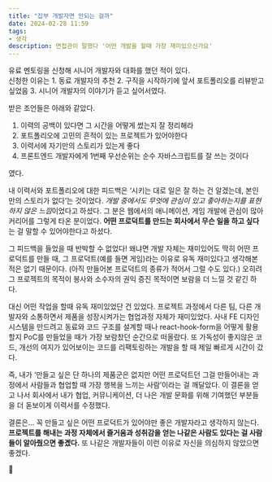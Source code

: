 ```yaml
---
title: "잡부 개발자면 안되는 걸까"
date: 2024-02-28 11:59
tags:
- 생각
description: 면접관이 말했다 '어떤 개발을 할때 가장 재미있으신가요'
---
```


유료 멘토링을 신청해 시니어 개발자와 대화를 했던 적이 있다.  
신청한 이유는 1. 동료 개발자의 추천 2. 구직을 시작하기에 앞서 포트폴리오를 리뷰받고 싶었음 3. 시니어 개발자의 이야기가 듣고 싶어서였다.

받은 조언들은 아래와 같았다.  
1. 이력의 공백이 있다면 그 시간을 어떻게 썼는지 잘 정리해라
2. 포트폴리오에 고민의 흔적이 있는 프로젝트가 있어야한다
3. 이력서에 자기만의 스토리가 있는게 좋다
4. 프론트엔드 개발자에게 1번째 우선순위는 순수 자바스크립트를 잘 쓰는 것이다

였다.

내 이력서와 포트폴리오에 대한 피드백은 ‘시키는 대로 일은 잘 하는 건 알겠는데, 본인만의 스토리가 없다’는 것이었다. 
*개발 중에서도 무엇에 관심이 있고 좋아하는지를 표현하지 않은 느낌*이었다고 하셨다. 
그 분은 웹에서의 애니메이션, 게임 개발에 관심이 많아 커리어를 그렇게 타온 분이었다. 
**어떤 프로덕트를 만드는 회사에서 무슨 일을 하고 싶다**는 걸 말할 수 있어야한다고 하셨다. 

그 피드백을 들었을 때 반박할 수 없었다! 
왜냐면 개발 자체는 재미있어도 딱히 어떤 프로덕트를 만들 때, 그 프로덕트(예를 들면 게임)라는 이유로 유독 재미있다고 생각해본 적은 없기 때문이다. 
(아직 만들어본 프로덕트의 종류가 적어서 그럴 수도 있다.)
오히려 그 프로젝트의 목적이 봉사와 소수자의 권익 증진 목적이면 보람을 더 느낄 것 같긴 하다.

대신 어떤 작업을 할때 유독 재미있었단 건 있었다. 프로젝트 과정에서 다른 팀, 다른 개발자와 소통하면서 제품을 성장시켜가는 협업과정 자체가 재미있었다. 
사내 FE 디자인 시스템을 만드려고 동료와 코드 구조를 설계할 때나 react-hook-form을 어떻게 활용할지 PoC를 만들었을 때가 가장 보람찼던 순간으로 떠올랐다. 
또 가독성이 좋지않은 코드, 개선의 여지가 있어보이는 코드를 리팩토링하는 개발을 할 때 제일 빠르게 시간이 갔다.

즉, 내가 ‘만들고 싶은 단 하나의 제품군은 없지만 어떤 프로덕트던 그걸 만들어내는 과정에서 사람들과 협업할 때 가장 행복을 느끼는 사람’이라는 걸 깨달았다.
이 결론을 얻고 나서 회사에서 내가 협업, 커뮤니케이션, 더 나은 개발 문화를 위해 기여했던 부분들을 더 돋보이게 이력서를 수정했다. 

결론은… 꼭 만들고 싶은 어떤 프로덕트가 있어야만 좋은 개발자라고 생각하지 않는다.
**프로젝트를 해내는 과정 자체에서 즐거움과 성취감을 얻는 나같은 사람도 있다는 걸 사람들이 알아줬으면 좋곘다.** 
또 나같은 개발자들이 이런 이유로 자신을 의심하지 않았으면 좋겠다.

📝
